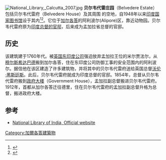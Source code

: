 [[File:National_Library,_Calcutta_2007.jpg|right]]
'''贝尔韦代雷庄园'''（Belvedere Estate）包括贝尔韦代雷府（Belvedere House）及其周围{{convert|30|acre|adj=on}} 的空地，自1948年以来[[印度国家图书馆|印度国家图书馆]]设于其内<ref name=mint12>{{cite news |title=A long shelf life |url=http://www.livemint.com/Leisure/vovXthCcTpiCvVHtjg37HL/A-long-shelf-life.html |publisher=Mint Lounge |date=15 November 2012 |accessdate=2020-11-19 |archive-date=2021-04-22 |archive-url=https://web.archive.org/web/20210422000105/https://www.livemint.com/Leisure/vovXthCcTpiCvVHtjg37HL/A-long-shelf-life.html |dead-url=no }}</ref><ref>{{cite web |title=history of the National Library: From the Imperial Library to the National  Library |url=http://www.nationallibrary.gov.in/nat_lib_stat/history.html |publisher=National Library of India |access-date=17 November 2012 |archive-url=https://web.archive.org/web/20160617023911/http://www.nationallibrary.gov.in/nat_lib_stat/history.html |archive-date=2016-06-17 |dead-url=no }}</ref>。它位于[[加尔各答|加尔各答]]的阿利波尔(Alipore)区，靠近动物园。贝尔韦代雷府原为[[印度总统府|印度总督的官邸]]，后来成为孟加拉省总督的官邸。

==历史==
该建筑建于1760年代。被[[英国东印度公司|英国东印度公司]]强迫放弃孟加拉王位的米尔贾法尔，从[[穆尔斯希达巴德|穆尔斯希达巴德]]搬到加尔各答，住在东印度公司防御工事的安全范围内的阿利波尔。据信他在该区建造了许多建筑物，并将其中的贝尔韦代雷府送给英国总督[[沃伦·黑斯廷斯|沃伦·黑斯廷斯]]。此后，贝尔韦代雷府就成为印度总督的官邸。1854年，总督从贝尔韦代雷府搬到[[加尔各答总督府|政府大楼]]（Government House），孟加拉副总督搬进贝尔韦代雷府。1912年，首都从加尔各答迁往德里，住在贝尔韦代雷府的孟加拉副总督升格为总督，搬进政府大楼。

==参考==
{{reflist}}
*[https://web.archive.org/web/20110222085443/http://www.nationallibrary.gov.in/ National Library of India, Official website]
[[Category:加爾各答建築物|Category:加爾各答建築物]]